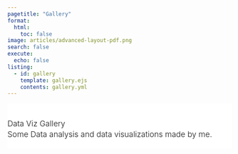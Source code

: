 ```yaml
---
pagetitle: "Gallery"
format:
  html:
    toc: false
image: articles/advanced-layout-pdf.png
search: false
execute:
  echo: false
listing:
  - id: gallery
    template: gallery.ejs
    contents: gallery.yml
---
```



::: {#hero-banner .column-screen}
::: {.grid .column-page}
::: {.headline .g-col-lg-6 .g-col-12 .g-col-md-12}
::: h1
Data Viz Gallery
:::

Some Data analysis and data visualizations made by me.

<!-- -   [Articles & Reports](#articles-reports) -->
<!-- -   [Presentations](#presentations) -->
<!-- -   [Interactive Documents](#interactive-documents) -->
<!-- -   [Websites & Books](#websites-books) -->
:::

:::
:::

::: {#gallery .column-page}
:::

```{=html}
<style>

#hero-banner {
  padding-top: 35px;
  background-color: #ffffff;
}

#quarto-content main { 
  margin-top: 0;
  padding-top: 0;
}


html {
  scroll-behavior: smooth;
}

.headline {
font-size: 1.25em;
font-weight: 300;
padding-bottom: 1em;
}

.headline p {
  margin: 0;
  padding-bottom: 0.2rem;
}

.headline a {
  text-decoration: none;
}

.headline ul li {
  margin-bottom: 0.3em;
}

.carousel.card {
  padding-top: 2em;
}

.carousel img {
  width: 70%;
  margin-bottom: 0px;
}

.carousel-control-prev-icon, .carousel-control-next-icon {
  margin-bottom: 0px;
}

.carousel-caption {
  padding-top: 1em;
}
</style>
```